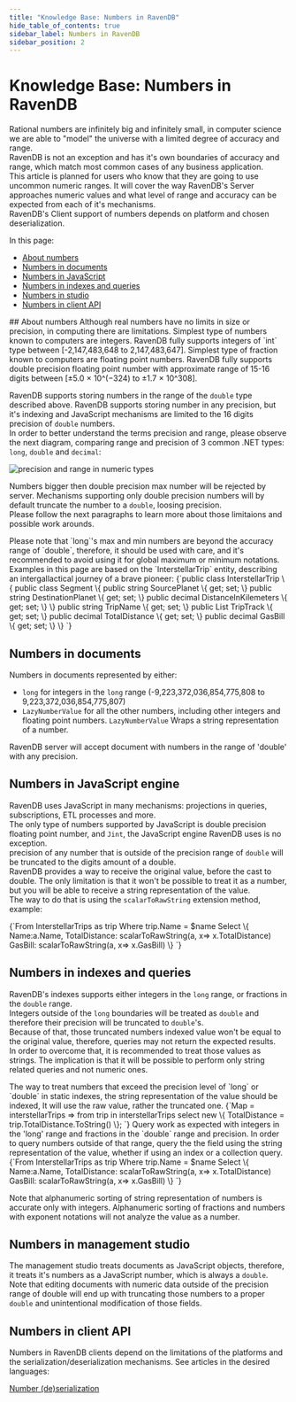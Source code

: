 ```yaml
---
title: "Knowledge Base: Numbers in RavenDB"
hide_table_of_contents: true
sidebar_label: Numbers in RavenDB
sidebar_position: 2
---
```



# Knowledge Base: Numbers in RavenDB
<Admonition type="note" title="">

Rational numbers are infinitely big and infinitely small, in computer science we are able to "model" the universe with a limited degree of accuracy and range.  
RavenDB is not an exception and has it's own boundaries of accuracy and range, which match most common cases of any business application.  
This article is planned for users who know that they are going to use uncommon numeric ranges. It will cover the way RavenDB's Server approaches numeric values and what level of range and accuracy can be expected from each of it's mechanisms.  
RavenDB's Client support of numbers depends on platform and chosen deserialization.  

In this page:  
* [About numbers](../../server/kb/numbers-in-ravendb.mdx#about-numbers)  
* [Numbers in documents](../../server/kb/numbers-in-ravendb.mdx#numbers-in-documents)  
* [Numbers in JavaScript](../../server/kb/numbers-in-ravendb.mdx#numbers-in-javascript-engine)  
* [Numbers in indexes and queries](../../server/kb/numbers-in-ravendb.mdx#numbers-in-indexes-and-queries)  
* [Numbers in studio](../../server/kb/numbers-in-ravendb.mdx#numbers-in-management-studio)  
* [Numbers in client API](../../server/kb/numbers-in-ravendb.mdx#numbers-in-client-api)  


</Admonition>
## About numbers
Although real numbers have no limits in size or precision, in computing there are limitations.  
Simplest type of numbers known to computers are integers. RavenDB fully supports integers of `int` type between [-2,147,483,648 to 2,147,483,647].  
Simplest type of fraction known to computers are floating point numbers. RavenDB fully supports double precision floating point number with approximate range of 15-16 digits between [±5.0 × 10^(−324) to ±1.7 × 10^308].  

RavenDB supports storing numbers in the range of the `double` type described above. RavenDB supports storing number in any precision, but it's indexing and JavaScript mechanisms are limited to the 16 digits precision of `double` numbers.  
In order to better understand the terms precision and range, please observe the next diagram, comparing range and precision of 3 common .NET types: `long`, `double` and `decimal`:

![precision and range in numeric types](./assets/NumberTypesprecisions.png)  

Numbers bigger then double precision max number will be rejected by server. Mechanisms supporting only double precision numbers will by default truncate the number to a `double`, loosing precision.  
Please follow the next paragraphs to learn more about those limitaions and possible work arounds.

<Admonition type="warning" title="Important edge cases" id="important-edge-cases" href="#important-edge-cases">
Please note that `long`'s max and min numbers are beyond the accuracy range of `double`, therefore, it should be used with care, and it's recommended to avoid using it for global maximum or minimum notations.
</Admonition>



<Admonition type="info" title="Examples in the page" id="examples-in-the-page" href="#examples-in-the-page">
Examples in this page are based on the `InterstellarTrip` entity, describing an intergallactical journey of a brave pioneer:  
<TabItem value="interstellar_trip" label="interstellar_trip">
<CodeBlock language="csharp">
{`public class InterstellarTrip
\{
    public class Segment
    \{
        public string SourcePlanet \{ get; set; \}
        public string DestinationPlanet \{ get; set; \}
        public decimal DistanceInKilemeters \{ get; set; \}
    \}
    public string TripName \{ get; set; \}            
    public List<Segment> TripTrack \{ get; set; \}                        
    public decimal TotalDistance \{ get; set; \}
    public decimal GasBill \{ get; set; \}
\}
`}
</CodeBlock>
</TabItem>
</Admonition>

## Numbers in documents
Numbers in documents represented by either:  
 * `long` for integers in the `long` range (-9,223,372,036,854,775,808 to 9,223,372,036,854,775,807)  
 *  `LazyNumberValue` for all the other numbers, including other integers and floating point numbers. `LazyNumberValue` Wraps a string representation of a number.  
  
RavenDB server will accept document with numbers in the range of 'double' with any precision.


## Numbers in JavaScript engine
RavenDB uses JavaScript in many mechanisms: projections in queries, subscriptions, ETL processes and more.  
The only type of numbers supported by JavaScript is double precision floating point number, and `Jint`, the JavaScript engine RavenDB uses is no exception.  
precision of any number that is outside of the precision range of `double` will be truncated to the digits amount of a double.  
RavenDB provides a way to receive the original value, before the cast to double. The only limitation is that it won't be possible to treat it as a number, but you will be able to receive a string representation of the value.  
The way to do that is using the `scalarToRawString` extension method, example:  

<TabItem value="query_with_big_number_projection" label="query_with_big_number_projection">
<CodeBlock language="csharp">
{`From InterstellarTrips as trip
Where trip.Name = $name
Select \{
    Name:a.Name,
    TotalDistance: scalarToRawString(a, x=> x.TotalDistance)
    GasBill: scalarToRawString(a, x=> x.GasBill)
\}
`}
</CodeBlock>
</TabItem>



## Numbers in indexes and queries  

RavenDB's indexes supports either integers in the `long` range, or fractions in the `double` range.  
Integers outside of the `long` boundaries will be treated as `double` and therefore their precision will be truncated to `double`'s.  
Because of that, those truncated numbers indexed value won't be equal to the original value, therefore, queries may not return the expected results.  
In order to overcome that, it is recommended to treat those values as strings. The implication is that it will be possible to perform only string related queries and not numeric ones.  

<Admonition type="info" title="Static indexes" id="static-indexes" href="#static-indexes">
The way to treat numbers that exceed the precision level of `long` or `double` in static indexes, the string representation of the value should be indexed, It will use the raw value, rather the truncated one. 
<TabItem value="interstellar_static_index" label="interstellar_static_index">
<CodeBlock language="csharp">
{`Map = interstellarTrips => from trip in interstellarTrips
                           select new
                           \{
                               TotalDistance = trip.TotalDistance.ToString()
                           \};
`}
</CodeBlock>
</TabItem>
</Admonition>

<Admonition type="info" title="Query" id="query" href="#query">
Query work as expected with integers in the 'long' range and fractions in the `double` range and precision.  
In order to query numbers outside of that range, query the the field using the string representation of the value, whether if using an index or a collection query.
<TabItem value="query_with_big_number_projection" label="query_with_big_number_projection">
<CodeBlock language="csharp">
{`From InterstellarTrips as trip
Where trip.Name = $name
Select \{
    Name:a.Name,
    TotalDistance: scalarToRawString(a, x=> x.TotalDistance)
    GasBill: scalarToRawString(a, x=> x.GasBill)
\}
`}
</CodeBlock>
</TabItem>

Note that alphanumeric sorting of string representation of numbers is accurate only with integers. Alphanumeric sorting of fractions and numbers with exponent notations will not analyze the value as a number.
</Admonition>



## Numbers in management studio
The management studio treats documents as JavaScript objects, therefore, it treats it's numbers as a JavaScript number, which is always a `double`.  
Note that editing documents with numeric data outside of the precision range of double will end up with truncating those numbers to a proper `double` and unintentional modification of those fields.  


## Numbers in client API
Numbers in RavenDB clients depend on the limitations of the platforms and the serialization/deserialization mechanisms. See articles in the desired languages:

[Number (de)serialization](../../client-api/configuration/serialization.mdx#working-with-numbers)



